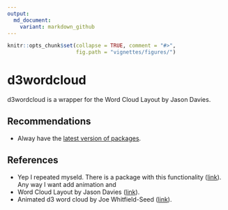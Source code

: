```yaml
---
output:
  md_document:
    variant: markdown_github
---
```


<!-- README.md is generated from README.Rmd. Please edit that file -->

```r
knitr::opts_chunk$set(collapse = TRUE, comment = "#>",
                      fig.path = "vignettes/figures/")
```

# d3wordcloud

d3wordcloud is a wrapper for the Word Cloud Layout by Jason Davies.

## Recommendations

 - Alway have the [latest version of packages](https://github.com/ramnathv/htmlwidgets/issues/100).

## References
 - Yep I repeated myseld. There is a package with this functionality ([link](https://github.com/adymimos/rWordCloud)). Any way I want add animation and 
 - Word Cloud Layout by Jason Davies ([link](http://www.jasondavies.com/wordcloud)).
 - Animated d3 word cloud by Joe Whitfield-Seed ([link](http://bl.ocks.org/jwhitfieldseed/9697914)).
